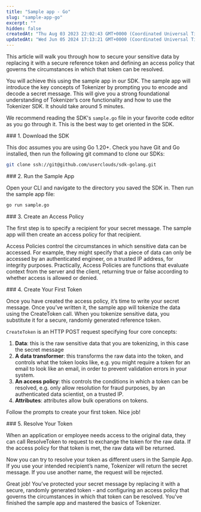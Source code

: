 ```yaml
---
title: "Sample app - Go"
slug: "sample-app-go"
excerpt: ""
hidden: false
createdAt: "Thu Aug 03 2023 22:02:43 GMT+0000 (Coordinated Universal Time)"
updatedAt: "Wed Jun 05 2024 17:13:21 GMT+0000 (Coordinated Universal Time)"
---
```


This article will walk you through how to secure your sensitive data by replacing it with a secure reference token and defining an access policy that governs the circumstances in which that token can be resolved.

You will achieve this using the sample app in our SDK. The sample app will introduce the key concepts of Tokenizer by prompting you to encode and decode a secret message. This will give you a strong foundational understanding of Tokenizer’s core functionality and how to use the Tokenizer SDK. It should take around 5 minutes.

We recommend reading the SDK's `sample.go` file in your favorite code editor as you go through it. This is the best way to get oriented in the SDK.

<Steps>
<Step>
### 1. Download the SDK

This doc assumes you are using Go 1.20+. Check you have Git and Go installed, then run the following git command to clone our SDKs:

```sh
git clone ssh://git@github.com/userclouds/sdk-golang.git
```

</Step>
<Step>
### 2. Run the Sample App

Open your CLI and navigate to the directory you saved the SDK in. Then run the sample app file:

```sh
go run sample.go
```
</Step>
<Step>
### 3. Create an Access Policy

The first step is to specify a recipient for your secret message. The sample app will then create an <Glossary>access policy</Glossary> for that recipient.

Access Policies control the circumstances in which sensitive data can be accessed. For example, they might specify that a piece of data can only be accessed by an authenticated engineer, on a trusted IP address, for integrity purposes. Practically, Access Policies are functions that evaluate <Glossary>context</Glossary> from the server and the client, returning true or false according to whether access is allowed or denied.

</Step>
<Step>
### 4. Create Your First Token

Once you have created the access policy, it’s time to write your secret message. Once you’ve written it, the sample app will <Glossary>tokenize</Glossary> the data using the CreateToken call. When you tokenize sensitive data, you substitute it for a secure, randomly generated reference token.

`CreateToken` is an HTTP POST request specifying four core concepts:

1. **Data**: this is the raw sensitive data that you are tokenizing, in this case the secret message
2. **A <Glossary>data transformer</Glossary>**: this transforms the raw data into the token, and controls what the token looks like, e.g. you might require a token for an email to look like an email, in order to prevent validation errors in your system.
3. **An <Glossary>access policy</Glossary>**: this controls the conditions in which a token can be resolved, e.g. only allow resolution for fraud purposes, by an authenticated data scientist, on a trusted IP.
4. **Attributes**: attributes allow bulk operations on tokens.

Follow the prompts to create your first token. Nice job!

</Step>
<Step>
### 5. Resolve Your Token

When an application or employee needs access to the original data, they can call ResolveToken to request to exchange the token for the raw data. If the <Glossary>access policy</Glossary> for that token is met, the raw data will be returned.

Now you can try to <Glossary>resolve</Glossary> your token as different users in the Sample App. If you use your intended recipient’s name, Tokenizer will return the secret message. If you use another name, the request will be rejected.

Great job! You’ve protected your secret message by replacing it with a secure, randomly generated token - and configuring an access policy that governs the circumstances in which that token can be resolved. You've finished the sample app and mastered the basics of Tokenizer.

</Step>
</Steps>